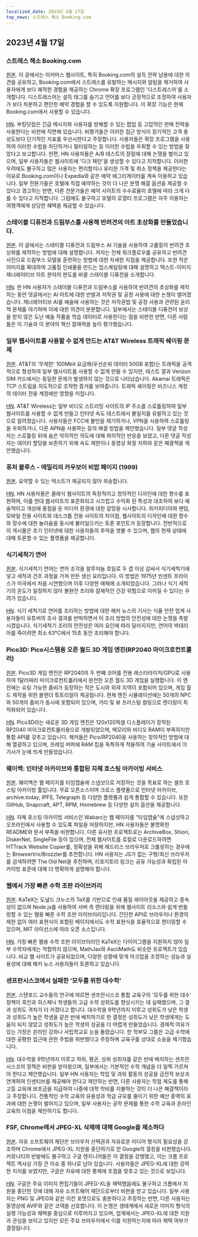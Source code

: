 ```yaml
---
localized_date: 2023년 4월 17일
top_news: 스트레스 해소 Booking.com
---
```




<CallToAction />

<Steps>

## 2023년 4월 17일

### 스트레스 해소 Booking.com

[원본](https://www.alexcharlton.co/projects/booking-com-de-stresser).
이 글에서는 이커머스 웹사이트, 특히 Booking.com의 설득 전략 남용에 대한 의견을 공유하고, Booking.com에서 스트레스를 유발하는 메시지와 알림을 제거하여 사용자에게 보다 쾌적한 경험을 제공하는 Chrome 확장 프로그램인 '디스트레스어'를 소개합니다. 디스트레스어는 설득 태그를 숨기고 언어를 보다 긍정적으로 조정하여 사용자가 보다 차분하고 편안한 예약 경험을 할 수 있도록 지원합니다. 이 확장 기능은 현재 Booking.com에서 사용할 수 있습니다.

[HN](http://news.ycombinator.com/item?id=35590734).
부킹닷컴은 긴급 메시지와 사용자를 방해할 수 있는 팝업 등 고압적인 판매 전략을 사용한다는 비판에 직면해 있습니다. 비평가들은 이러한 접근 방식이 장기적인 고객 충성도보다 단기적인 지표를 우선시한다고 주장합니다. 사용자들은 확장 프로그램을 사용하여 이러한 수법을 차단하거나 필터링하는 등 이러한 수법을 우회할 수 있는 방법을 찾았다고 보고합니다. 한편, HN 사용자들은 A/B 테스트의 장점에 대해 논쟁을 벌이고 있으며, 일부 사용자들은 웹사이트에 '다크 패턴'을 생성할 수 있다고 지적합니다. 이러한 우려에도 불구하고 많은 사용자는 편리함이나 유리한 가격 및 취소 정책을 제공한다는 이유로 Booking.com이나 Expedia와 같은 예약 애그리게이터를 계속 이용하고 있습니다. 일부 전문가들은 호텔에 직접 예약하는 것이 더 나은 분쟁 해결 옵션을 제공할 수 있다고 경고하는 반면, 다른 전문가들은 예약 사이트의 수수료율이 호텔에 따라 크게 다를 수 있다고 지적합니다. 그럼에도 불구하고 호텔의 로열티 프로그램은 자주 이용하는 여행객에게 상당한 혜택을 제공할 수 있습니다.

### 스테이블 디퓨전과 드림부스를 사용해 반려견의 아트 초상화를 만들었습니다.

[원본](https://www.shruggingface.com/blog/how-i-used-stable-diffusion-and-dreambooth-to-create-a-painted-portrait-of-my-dog).
이 글에서는 스테이블 디퓨전과 드림부스 AI 기술을 사용하여 고품질의 반려견 초상화를 제작하는 방법에 대해 설명합니다. 저자는 전체 워크플로우를 공유하고 반려견 사진으로 드림부스 모델을 훈련하는 방법에 대한 자세한 지침을 제공합니다. 또한 작은 이미지를 확대하여 고품질 인쇄물을 만드는 업스케일링에 대해 설명하고 텍스트-이미지 제너레이티브 아트 분야의 판도를 바꿀 스테이블 디퓨전을 소개합니다.

[HN](http://news.ycombinator.com/item?id=35592847).
한 HN 사용자가 스테이블 디퓨전과 드림부스를 사용하여 반려견의 초상화를 제작하는 동안 댓글에서는 AI 아트에 대한 반발과 저작권 및 공정 사용에 대한 논쟁이 벌어졌습니다. 제너레이티브 AI를 예술에 사용하는 것은 저작권법 및 공정 사용과 관련된 윤리적 문제를 야기하며 이에 대한 의견이 분분합니다. 일부에서는 스테이블 디퓨전이 보상을 받지 않은 도난 예술 작품을 학습 데이터로 사용한다는 점을 비판한 반면, 다른 사람들은 이 기술과 이 분야의 혁신 잠재력을 높이 평가했습니다.

### 일부 웹사이트를 사용할 수 없게 만드는 AT&T Wireless 트래픽 쉐이핑 문제

[원본](https://adriano.fyi/post/2023/2023-04-16-att-traffic-shaping-makes-websites-unusable/).
AT&T의 '무제한' 100Mbit 요금제(우선순위 데이터 50GB 포함)는 트래픽을 공격적으로 형성하여 일부 웹사이트를 사용할 수 없게 만들 수 있지만, 테스트 결과 Verizon SIM 카드에서는 동일한 문제가 발생하지 않는 것으로 나타났습니다. Akamai 트래픽은 TCP 스트림을 의도적으로 조작한 증거를 보여줍니다. 트래픽 셰이핑은 비즈니스 계정의 데이터 전용 계정에만 영향을 미칩니다.

[HN](http://news.ycombinator.com/item?id=35592607).
AT&T Wireless는 일부 비디오 스트리밍 사이트의 IP 주소를 스로틀링하여 일부 웹사이트를 사용할 수 없게 만들고 인터넷 속도 테스트에서 불일치를 유발하고 있는 것으로 알려졌습니다. 사용자들은 FCC에 불만을 제기하거나, VPN을 사용하여 스로틀링을 우회하거나, 다른 APN을 사용하는 등의 해결 방법을 제안했습니다. 일부 댓글 작성자는 스로틀링 뒤에 숨은 악의적인 의도에 대해 회의적인 반응을 보였고, 다른 댓글 작성자는 데이터 할당을 보존하기 위해 속도 제한이나 동영상 화질 저하와 같은 해결책을 제안했습니다.

### 퓨처 블루스 - 에밀리의 카우보이 비밥 페이지 (1999)

[원본](https://futureblues.com/).
요약할 수 있는 텍스트가 제공되지 않아 죄송합니다.

[HN](http://news.ycombinator.com/item?id=35589124).
HN 사용자들은 클래식 웹사이트의 독창적이고 창의적인 디자인에 대한 향수를 표현하며, 이를 현대 웹사이트의 표준화되고 시끄럽고 수익화 된 특성과 대조하여 보다 예술적이고 개성에 중점을 둔 미디어 환경에 대한 갈망을 시사합니다. 위키피디아와 팬덤, 모바일 전용 사이트와 데스크톱 전용 사이트의 차이점, 웹사이트의 디자인에 대한 향수와 장수에 대한 놀라움을 동시에 불러일으키는 토론 포인트가 등장합니다. 전반적으로 이 게시물은 초기 인터넷에 대한 사용자들의 추억을 엿볼 수 있으며, 웹의 현재 상태에 대해 토론할 수 있는 플랫폼을 제공합니다.

### 식기세척기 연어

[원본](https://en.wikipedia.org/wiki/Dishwasher_salmon).
식기세척기 연어는 연어 조각을 알루미늄 호일로 두 겹 이상 감싸서 식기세척기에 넣고 세척과 건조 과정을 거쳐 만든 생선 요리입니다. 이 방법은 1975년 빈센트 프라이스가 미국에서 처음 시연했으며 이후 다양한 매체에 소개되었습니다. 그러나 식기 세척기의 온도가 일정하지 않아 불완전 조리와 잠재적인 건강 위험으로 이어질 수 있다는 우려가 있습니다.

[HN](http://news.ycombinator.com/item?id=35586683).
식기 세척기로 연어를 조리하는 방법에 대한 해커 뉴스의 기사는 식품 안전 업계 사용자들이 유튜버의 조사 결과를 반박하면서 이 조리 방법의 안전성에 대한 논쟁을 촉발시켰습니다. 식기세척기 조리의 안전성은 여러 요인에 따라 달라지지만, 연어의 박테리아를 죽이려면 최소 63°C에서 15초 동안 조리해야 합니다.

### Pico3D: Pico시스템용 오픈 월드 3D 게임 엔진(RP2040 마이크로컨트롤러)

[원본](https://github.com/bernhardstrobl/Pico3D).
Pico3D 게임 엔진은 RP2040의 두 번째 코어를 전용 래스터라이저/GPU로 사용하여 1달러짜리 마이크로컨트롤러에서 완전한 오픈 월드 3D 게임을 실행합니다. 이 엔진에는 슈팅 가능한 좀비가 등장하는 작은 도시와 외곽 지역이 포함되어 있으며, 게임 월드 제작을 위한 블렌더 튜토리얼이 제공됩니다. 현재 엔진 시뮬레이션에는 50개의 NPC와 50개의 좀비가 동시에 포함되어 있으며, 거리 및 뷰 프러스텀 컬링으로 렌더링이 최적화되어 있습니다.

[HN](http://news.ycombinator.com/item?id=35589172).
Pico3D라는 새로운 3D 게임 엔진은 120x120픽셀 디스플레이가 장착된 RP2040 마이크로컨트롤러용으로 개발되었으며, 메모리와 비디오 RAM이 부족하지만 통합 API를 갖추고 있습니다. 해커들은 Pico/RP2040을 사용하는 창의적인 방법에 대해 열광하고 있으며, 프레임 버퍼에 RAM 칩을 독특하게 적용하여 기술 사이트에서 이 기사가 눈에 띄게 만들었습니다.

### 웨이백: 인터넷 아카이브와 통합된 자체 호스팅 아카이빙 서비스

[원본](https://github.com/wabarc/wayback).
웨이백은 웹 페이지를 타임캡슐에 스냅샷으로 저장하는 것을 목표로 하는 셀프 호스팅 아카이빙 툴입니다. 무료 오픈소스이며 크로스 플랫폼으로 인터넷 아카이브, archive.today, IPFS, Telegraph 등 다양한 플랫폼과 쉽게 통합할 수 있습니다. 또한 GitHub, Snapcraft, APT, RPM, Homebrew 등 다양한 설치 옵션을 제공합니다.

[HN](http://news.ycombinator.com/item?id=35586845).
자체 호스팅 아카이빙 서비스인 Wabarc는 웹 페이지를 "타임캡슐"에 스냅샷하고 오프라인에서 사용할 수 있도록 파일을 저장하지만, HN 사용자들은 불명확한 README와 문서 부족을 비판합니다. 다른 유사한 프로젝트로는 ArchiveBox, Shiori, DiskerNet, SingleFile 등이 있으며, 전체 웹사이트를 로컬로 다운로드하려면 HTTrack Website Copier를, 정확성을 위해 헤드리스 브라우저로 크롤링하는 경우에는 Browsertrix/Brozzler를 추천합니다. HN 사용자는 JS가 없는 구형/최신 브라우저를 검색하려면 The Old Net을 추천하며, 리포지토리 링크는 공유 가능성과 확립된 아카이빙 표준에 대해 더 명확하게 설명해야 합니다.

### 웹에서 가장 빠른 수학 조판 라이브러리

[원본](https://katex.org/).
KaTeX는 도널드 크누스의 TeX를 기반으로 인쇄 품질 레이아웃을 제공하고 종속성이 없으며 Node.js를 사용하여 서버 측 렌더링을 위해 웹사이트 리소스와 쉽게 번들링할 수 있는 웹용 빠른 수학 조판 라이브러리입니다. 간단한 API로 브라우저나 환경의 제한 없이 여러 표현식이 포함된 페이지에서도 수학 표현식을 효율적으로 렌더링할 수 있으며, MIT 라이선스에 따라 오픈 소스입니다.

[HN](http://news.ycombinator.com/item?id=35588985).
가장 빠른 웹용 수학 조판 라이브러리인 KaTeX는 다이어그램을 지원하지 않아 일부 수학자에게는 적합하지 않으며, MathJax와 AsciiMath도 비슷한 프로젝트가 있습니다. 비교 웹 사이트가 공유되었으며, 다양한 상황에 맞게 마크업을 조정하는 성능과 실용성에 대해 해커 뉴스 사용자들이 토론하고 있습니다.

### 샌프란시스코에서 실패한 '모두를 위한 대수학'

[원본](https://www.joannejacobs.com/post/algebra-for-none-fails-in-san-francisco).
스탠포드 교수들의 연구에 따르면 샌프란시스코 통합 교육구의 '모두를 위한 대수' 정책이 흑인과 히스패닉 학생들의 고급 수학 성취도를 향상시키는 데 실패했으며, 그 결과 성취도 격차가 더 커졌다고 합니다. 대수학을 9학년까지 미루고 성취도가 낮은 학생과 성취도가 높은 학생을 같은 반에 배치하기로 한 결정은 성취도가 낮은 학생에게는 도움이 되지 않았고 성취도가 높은 학생의 성공을 더 어렵게 만들었습니다. 경제적 여유가 있는 가정은 온라인 강좌나 사립학교로 눈을 돌렸습니다. 한 학부모 그룹은 고급 수학에 대한 공평한 접근에 관한 주법을 위반했다고 주장하며 교육구를 상대로 소송을 제기했습니다.

[HN](http://news.ycombinator.com/item?id=35595026).
대수학을 9학년까지 미루고 하위, 평균, 상위 성취자를 같은 반에 배치하는 샌프란시스코의 정책은 비판을 받아왔으며, 일부에서는 기본적인 수학 개념을 더 일찍 가르쳐야 한다고 제안했습니다. 일부 HN 사용자는 학업 및 과외 활동의 성공을 금전적 보상과 연계하여 인센티브를 제공해야 한다고 제안하는 반면, 다른 사용자는 학점 제도를 통해 고등 교육에 보조금을 지급하여 나중에 대학 학비를 지불하는 것이 더 나은 해결책이라고 주장합니다. 전통적인 수학 교육의 유용성과 학급 규모를 줄이기 위한 예산 증액의 효과에 대한 논쟁이 벌어지고 있으며, 일부 사용자는 공학 문제를 통한 수학 교육과 온라인 교육의 이점을 제안하기도 합니다.

### FSF, Chrome에서 JPEG-XL 삭제에 대해 Google을 제소하다

[원본](https://www.phoronix.com/news/FSF-Slams-Google-JPEG-XL).
자유 소프트웨어 재단은 브라우저 선택권과 자유로운 미디어 형식의 필요성을 강조하며 Chrome에서 JPEG-XL 지원을 중단하기로 한 Google의 결정을 비판했습니다. 커뮤니티의 반발에도 불구하고 구글 엔지니어들은 이 결정을 강행했고, 이는 크롬 프로젝트 역사상 가장 큰 이슈 중 하나로 남아 있습니다. 사용자들은 JPEG-XL에 대한 강력한 지지를 보였지만, 구글은 자유에 대한 통제에 초점을 맞추고 있는 것으로 보입니다.

[HN](http://news.ycombinator.com/item?id=35589179).
구글은 주요 이미지 편집기들이 JPEG-XL을 채택했음에도 불구하고 크롬에서 지원을 중단한 것에 대해 자유 소프트웨어 재단으로부터 비판을 받고 있습니다. 일부 사용자는 PNG 및 JPEG와 같은 이전 포맷으로도 충분하다고 주장하는 반면, 다른 사용자는 동영상에 AVIF와 같은 코덱을 선호합니다. 이 논쟁은 생태계에서 새로운 이미지 형식의 실행 가능성과 채택을 중심으로 이루어지고 있으며, 업계에서는 JPEG-XL에 대한 지원과 관심을 보이고 있지만 모든 주요 브라우저에서 이를 지원하는지에 따라 채택 여부가 결정됩니다.

</Steps>
